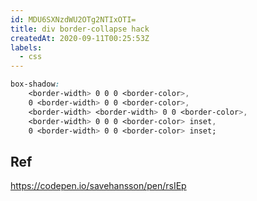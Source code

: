 ```yaml
---
id: MDU6SXNzdWU2OTg2NTIxOTI=
title: div border-collapse hack
createdAt: 2020-09-11T00:25:53Z
labels:
  - css
---
```


```css
box-shadow:
    <border-width> 0 0 0 <border-color>,
    0 <border-width> 0 0 <border-color>,
    <border-width> <border-width> 0 0 <border-color>,
    <border-width> 0 0 0 <border-color> inset,
    0 <border-width> 0 0 <border-color> inset;
```

## Ref
https://codepen.io/savehansson/pen/rsIEp
